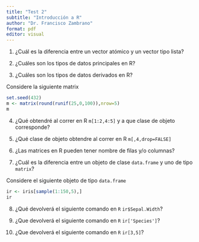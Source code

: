 ```yaml
---
title: "Test 2"
subtitle: "Introducción a R"
author: "Dr. Francisco Zambrano"
format: pdf
editor: visual
---
```


1.  ¿Cuál es la diferencia entre un vector atómico y un vector tipo lista? \newline \newline \newline

2.  ¿Cuáles son los tipos de datos principales en R? \newline \newline \newline

3.  ¿Cuáles son los tipos de datos derivados en R? \newline \newline \newline

Considere la siguiente matrix

```r
set.seed(432)
m <- matrix(round(runif(25,0,100)),nrow=5)
m
```

4.  ¿Qué obtendré al correr en R `m[1:2,4:5]` y a que clase de objeto corresponde? \newline \newline \newline

5.  ¿Qué clase de objeto obtendre al correr en R `m[,4,drop=FALSE]` \newline \newline \newline

6.  ¿Las matrices en R pueden tener nombre de filas y/o columnas? \newline \newline \newline

7.  ¿Cuál es la diferencia entre un objeto de clase `data.frame` y uno de tipo `matrix`? \newline \newline \newline

Considere el siguiente objeto de tipo `data.frame`

```r
ir <- iris[sample(1:150,5),]
ir
```

8.  ¿Qué devolverá el siguiente comando en `R` `ir$Sepal.Width`? \newline \newline \newline

9.  ¿Que devolverá el siguiente comando en `R` `ir['Species']`? \newline \newline \newline

10. ¿Que devolverá el siguiente comando en `R` `ir[3,5]`?
